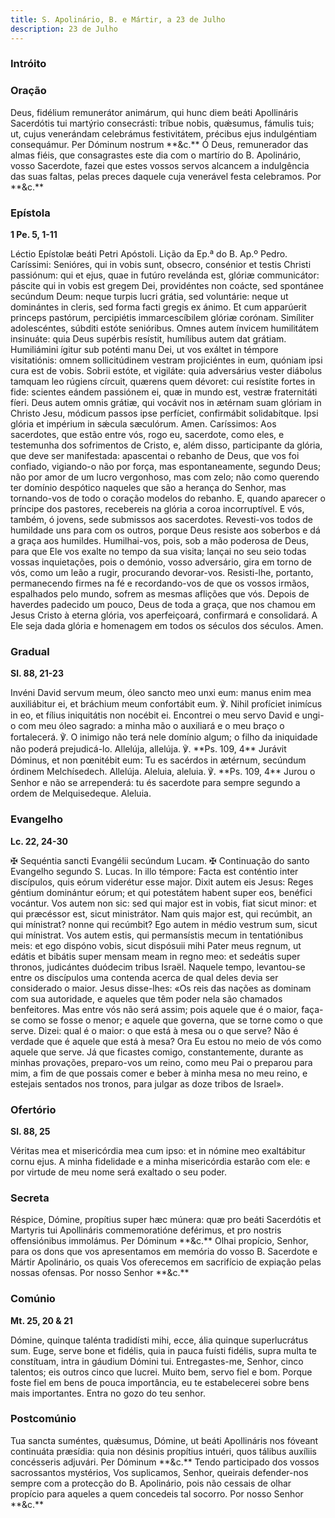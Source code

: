 ```yaml
---
title: S. Apolinário, B. e Mártir, a 23 de Julho
description: 23 de Julho
---
```



### Intróito

<LinkCard
  title="Missa Mártir Pontífice"
  href="/missal/comum/3martirpontifice#intróito"
/>

### Oração

<div class="side-by-side not-content">
  <span>
    Deus, fidélium remunerátor animárum, qui hunc diem beáti Apollináris
    Sacerdótis tui martýrio consecrásti: tríbue nobis, quǽsumus, fámulis tuis;
    ut, cujus venerándam celebrámus festivitátem, précibus ejus indulgéntiam
    consequámur. Per Dóminum nostrum **&c.**
  </span>
  <span>
    Ó Deus, remunerador das almas fiéis, que consagrastes este dia com o
    martírio do B. Apolinário, vosso Sacerdote, fazei que estes vossos servos
    alcancem a indulgência das suas faltas, pelas preces daquele cuja venerável
    festa celebramos. Por **&c.**
  </span>
</div>

### Epístola

**1 Pe. 5, 1-11**

<div class="side-by-side not-content">
  <span>Léctio Epístolæ beáti Petri Apóstoli.</span>
  <span>Lição da Ep.ª do B. Ap.º Pedro.</span>
  <span>
    Caríssimi: Senióres, qui in vobis sunt, obsecro, consénior et testis Christi
    passiónum: qui et ejus, quae in futúro revelánda est, glóriæ communicátor:
    páscite qui in vobis est gregem Dei, providéntes non coácte, sed spontánee
    secúndum Deum: neque turpis lucri grátia, sed voluntárie: neque ut
    dominántes in cleris, sed forma facti gregis ex ánimo. Et cum apparúerit
    princeps pastórum, percipiétis immarcescíbilem glóriæ corónam. Simíliter
    adolescéntes, súbditi estóte senióribus. Omnes autem ínvicem humilitátem
    insinuáte: quia Deus supérbis resístit, humílibus autem dat grátiam.
    Humiliámini ígitur sub poténti manu Dei, ut vos exáltet in témpore
    visitatiónis: omnem sollicitúdinem vestram projiciéntes in eum, quóniam ipsi
    cura est de vobis. Sobrii estóte, et vigiláte: quia adversárius vester
    diábolus tamquam leo rúgiens círcuit, quærens quem dévoret: cui resístite
    fortes in fide: scientes eándem passiónem ei, quæ in mundo est, vestræ
    fraternitáti fíeri. Deus autem omnis grátiæ, qui vocávit nos in ætérnam suam
    glóriam in Christo Jesu, módicum passos ipse perfíciet, confirmábit
    solidabítque. Ipsi glória et impérium in sǽcula sæculórum. Amen.
  </span>
  <span>
    Caríssimos: Aos sacerdotes, que estão entre vós, rogo eu, sacerdote, como
    eles, e testemunha dos sofrimentos de Cristo, e, além disso, participante da
    glória, que deve ser manifestada: apascentai o rebanho de Deus, que vos foi
    confiado, vigiando-o não por força, mas espontaneamente, segundo Deus; não
    por amor de um lucro vergonhoso, mas com zelo; não como querendo ter domínio
    despótico naqueles que são a herança do Senhor, mas tornando-vos de todo o
    coração modelos do rebanho. E, quando aparecer o príncipe dos pastores,
    recebereis na glória a coroa incorruptível. E vós, também, ó jovens, sede
    submissos aos sacerdotes. Revesti-vos todos de humildade uns para com os
    outros, porque Deus resiste aos soberbos e dá a graça aos humildes.
    Humilhai-vos, pois, sob a mão poderosa de Deus, para que Ele vos exalte no
    tempo da sua visita; lançai no seu seio todas vossas inquietações, pois o
    demónio, vosso adversário, gira em torno de vós, como um leão a rugir,
    procurando devorar-vos. Resisti-lhe, portanto, permanecendo firmes na fé e
    recordando-vos de que os vossos irmãos, espalhados pelo mundo, sofrem as
    mesmas aflições que vós. Depois de haverdes padecido um pouco, Deus de toda
    a graça, que nos chamou em Jesus Cristo à eterna glória, vos aperfeiçoará,
    confirmará e consolidará. A Ele seja dada glória e homenagem em todos os
    séculos dos séculos. Amen.
  </span>
</div>

### Gradual

**Sl. 88, 21-23**

<div class="side-by-side not-content">
  <span>
    Invéni David servum meum, óleo sancto meo unxi eum: manus enim mea
    auxiliábitur ei, et bráchium meum confortábit eum. ℣. Nihil profíciet
    inimícus in eo, et fílius iniquitátis non nocébit ei.
  </span>
  <span>
    Encontrei o meu servo David e ungi-o com meu óleo sagrado: a minha mão o
    auxiliará e o meu braço o fortalecerá. ℣. O inimigo não terá nele domínio
    algum; o filho da iniquidade não poderá prejudicá-lo.
  </span>
  <span>
    Allelúja, allelúja. ℣. **Ps. 109, 4** Jurávit Dóminus, et non pœnitébit eum:
    Tu es sacérdos in ætérnum, secúndum órdinem Melchísedech. Allelúja.
  </span>
  <span>
    Aleluia, aleluia. ℣. **Ps. 109, 4** Jurou o Senhor e não se arrependerá: tu
    és sacerdote para sempre segundo a ordem de Melquisedeque. Aleluia.
  </span>
</div>

### Evangelho

**Lc. 22, 24-30**

<div class="side-by-side not-content">
  <span>
    <span class="text-red-500">✠</span> Sequéntia sancti Evangélii secúndum
    Lucam.
  </span>
  <span>
    <span class="text-red-500">✠</span> Continuação do santo Evangelho segundo
    S. Lucas.
  </span>
  <span>
    In illo témpore: Facta est conténtio inter discípulos, quis eórum viderétur
    esse major. Dixit autem eis Jesus: Reges géntium dominántur eórum; et qui
    potestátem habent super eos, benéfici vocántur. Vos autem non sic: sed qui
    major est in vobis, fiat sicut minor: et qui præcéssor est, sicut
    ministrátor. Nam quis major est, qui recúmbit, an qui mínistrat? nonne qui
    recúmbit? Ego autem in médio vestrum sum, sicut qui mínistrat. Vos autem
    estis, qui permansístis mecum in tentatiónibus meis: et ego dispóno vobis,
    sicut dispósuii mihi Pater meus regnum, ut edátis et bibátis super mensam
    meam in regno meo: et sedeátis super thronos, judicántes duódecim tribus
    Israël.
  </span>
  <span>
    Naquele tempo, levantou-se entre os discípulos uma contenda acerca de qual
    deles devia ser considerado o maior. Jesus disse-lhes: «Os reis das nações
    as dominam com sua autoridade, e aqueles que têm poder nela são chamados
    benfeitores. Mas entre vós não será assim; pois aquele que é o maior,
    faça-se como se fosse o menor; e aquele que governa, que se torne como o que
    serve. Dizei: qual é o maior: o que está à mesa ou o que serve? Não é
    verdade que é aquele que está à mesa? Ora Eu estou no meio de vós como
    aquele que serve. Já que ficastes comigo, constantemente, durante as minhas
    provações, preparo-vos um reino, como meu Pai o preparou para mim, a fim de
    que possais comer e beber à minha mesa no meu reino, e estejais sentados nos
    tronos, para julgar as doze tribos de Israel».
  </span>
</div>

### Ofertório

**Sl. 88, 25**

<div class="side-by-side not-content">
  <span>
    Véritas mea et misericórdia mea cum ipso: et in nómine meo exaltábitur cornu
    ejus.
  </span>
  <span>
    A minha fidelidade e a minha misericórdia estarão com ele: e por virtude de
    meu nome será exaltado o seu poder.
  </span>
</div>

### Secreta

<div class="side-by-side not-content">
  <span>
    Réspice, Dómine, propítius super hæc múnera: quæ pro beáti Sacerdótis et
    Martyris tui Apollináris commemoratióne deférimus, et pro nostris
    offensiónibus immolámus. Per Dóminum **&c.**
  </span>
  <span>
    Olhai propício, Senhor, para os dons que vos apresentamos em memória do
    vosso B. Sacerdote e Mártir Apolinário, os quais Vos oferecemos em
    sacrifício de expiação pelas nossas ofensas. Por nosso Senhor **&c.**
  </span>
</div>

### Comúnio

**Mt. 25, 20 & 21**

<div class="side-by-side not-content">
  <span>
    Dómine, quinque talénta tradidísti mihi, ecce, ália quinque superlucrátus
    sum. Euge, serve bone et fidélis, quia in pauca fuísti fidélis, supra multa
    te constítuam, intra in gáudium Dómini tui.
  </span>
  <span>
    Entregastes-me, Senhor, cinco talentos; eis outros cinco que lucrei. Muito
    bem, servo fiel e bom. Porque foste fiel em bens de pouca importância, eu te
    estabelecerei sobre bens mais importantes. Entra no gozo do teu senhor.
  </span>
</div>

### Postcomúnio

<div class="side-by-side not-content">
  <span>
    Tua sancta suméntes, quǽsumus, Dómine, ut beáti Apollináris nos fóveant
    continuáta præsídia: quia non désinis propítius intuéri, quos tálibus
    auxíliis concésseris adjuvári. Per Dóminum **&c.**
  </span>
  <span>
    Tendo participado dos vossos sacrossantos mystérios, Vos suplicamos, Senhor,
    queirais defender-nos sempre com a protecção do B. Apolinário, pois não
    cessais de olhar propício para aqueles a quem concedeis tal socorro. Por
    nosso Senhor **&c.**
  </span>
</div>

